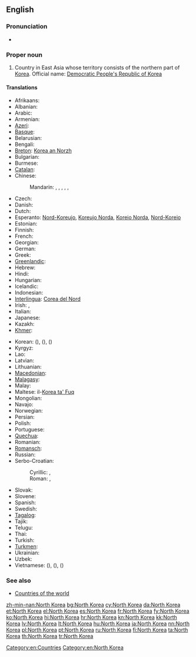 ==English==
{{wikipedia}}

===Pronunciation===
* {{audio|En-us-North Korea.ogg|Audio (US)}}

===Proper noun===
{{en-proper noun|head=[[North]] [[Korea]]}}

# Country in East Asia whose territory consists of the northern part of [[Korea]]. Official name: [[Democratic People's Republic of Korea]]

====Translations====
{{trans-top|Democratic People's Republic of Korea}}
* Afrikaans: {{t-|af|Noord-Korea}}
* Albanian: {{t-|sq|Koreja e Veriut}}
* Arabic: {{t-|ar|كوريا الشمالية|f|tr=kuriya al-šamalíyya}}
* Armenian: {{t-|hy|Հյուսիսային Կորեա|tr=Hyusisayin Korea}}
* [[Azeri]]: {{t-|az|Şimali Koreya}}
* [[Basque]]: {{t-|eu|Ipar Korea}}
* Belarusian: {{t-|be|Паўночная Карэя|f|tr=Paŭnóčnaja Karéja}}
* Bengali: {{t-|bn|উত্তর কোরিয়া|tr=uttôr koriẏa}}
* [[Breton]]: [[Korea an Norzh]]
* Bulgarian: {{t+|bg|Северна Корея|f|tr=Séverna Koréja}}
* Burmese: {{t-|my|မြောက်ကိုရီးယား|tr=myaʊʔ kori:ya:|sc=Mymr}}
* [[Catalan]]: {{t+|ca|Corea del Nord|f}}
* Chinese:
*: Mandarin: {{t-|cmn|北朝鮮|sc=Hani}}, {{t|cmn|北朝鲜|tr=Běi Cháoxiǎn|sc=Hani}}, {{t-|cmn|朝鮮|sc=Hani}}, {{t-|cmn|朝鲜|tr=Cháoxiǎn|sc=Hani}}, {{t|cmn|北韓|sc=Hani}}, {{t|cmn|北韩|tr=Běihán|sc=Hani}}
* Czech: {{t+|cs|Severní Korea|f}}
* Danish: {{t-|da|Nordkorea}}
* Dutch: {{t+|nl|Noord-Korea}}
* Esperanto: [[Nord-Koreujo]], [[Koreujo Norda]], [[Koreio Norda]], [[Nord-Koreio]]
* Estonian: {{t+|et|Põhja-Korea}}
* Finnish: {{t+|fi|Pohjois-Korea}}
* French: {{t+|fr|Corée du Nord|f}}
* Georgian: {{t-|ka|ჩრდილოეთი კორეა|tr=č'rdiloet'i korea|sc=Geor}}
* German: {{t+|de|Nordkorea|n}}
* Greek: {{t+|el|Βόρεια Κορέα|f|tr=Vóreia Koréa|sc=Grek}}
* [[Greenlandic]]: {{t-|kl|Korea Avannarleq}}
* Hebrew: {{t-|he|צפון קוריאה|f|tr=tsafón korea}}
* Hindi: {{t+|hi|उत्तर कोरिया|tr=uttar kōriyā}}
* Hungarian: {{t+|hu|Észak-Korea}}
* Icelandic: {{t+|is|Norður-Kórea}}
* Indonesian: {{t-|id|Korea Utara}}
* [[Interlingua]]: [[Corea del Nord]]
* Irish: {{t-|ga|Cóiré Thuaidh|f|alt=An Chóiré Thuaidh}}, {{t-|ga|Daon-Phoblacht Dhaonlathach na Cóiré|f}}
* Italian: {{t-|it|Corea del Nord|f}}
* Japanese: {{t+|ja|北朝鮮|tr=きたちょうせん, Kita-Chōsen}}
* Kazakh: {{t|kk|Солтүстік Корея|tr=Soltüstik Koreya|sc=Cyrl}}
* [[Khmer]]: {{t-|km|កូរ៉េខាងជើង|tr=kooree kʰaang chəəng|sc=Khmr}}
{{trans-mid}}
* Korean: {{t+|ko|북조선|tr=Bukjoseon|sc=Hang}} ({{t+|ko|北朝鮮|sc=Hani}}), {{t+|ko|북한|tr=Bukhan|sc=Hang}} ({{t+|ko|北韓|sc=Hani}}), {{t+|ko|조선|tr=Joseon|sc=Hang}} ({{t+|ko|朝鮮|sc=Hani}})
* Kyrgyz: {{t-|ky|Түндүк Корея|tr=Tündük Koreya|sc=Cyrl}}
* Lao: {{t-|lo|ເກົາຫລີເໜືອ|tr=kao lĭː nɨ̌a|sc=Laoo}}
* Latvian: {{t+|lv|Ziemeļkoreja|f}}
* Lithuanian: {{t+|lt|Šiaurės Korėja|f}}
* [[Macedonian]]: {{t+|mk|Северна Кореја|f|tr=Séverna Koréja}}
* [[Malagasy]]: {{t-|mg|Korea Avaratra}}
* Malay: {{t-|ms|Korea Utara}}
* Maltese: il-[[Korea ta' Fuq]]
* Mongolian: {{t-|mn|Хойд Солонгос|tr=Khoyd Solongos|sc=Cyrl}}
* Navajo: {{tø|nv|Kolíya Bikéyah Náhookǫsjí Siʼánígíí}}
* Norwegian: {{t+|no|Nord-Korea}}
* Persian: {{t+|fa|کره شمالی|tr=Kore-ye Šemâli}}
* Polish: {{t+|pl|Korea Północna|f}}
* Portuguese: {{t+|pt|Coreia do Norte|f}}
* [[Quechua]]: {{t-|qu|Chinchay Kuriya}}
* Romanian: {{t-|ro|Coreea de Nord|f}}
* [[Romansch]]: {{t-|rm|Corea dal Nord|f}}
* Russian: {{t+|ru|Северная Корея|f|tr=Sévernaja Koréja}}
* Serbo-Croatian:
*: Cyrillic: {{t-|sh|Северна Кореја|f|sc=Cyrl}}, {{t-|sh|Сјеверна Кореја|f|sc=Cyrl}}
*: Roman: {{t-|sh|Severna Koreja|f}}, {{t-|sh|Sjeverna Koreja|f}}
* Slovak: {{t-|sk|Severná Kórea|f}}
* Slovene: {{t-|sl|Severna Koreja|f}}
* Spanish: {{t+|es|Corea del Norte|f}}
* Swedish: {{t+|sv|Nordkorea}}
* [[Tagalog]]: {{t-|tl|Hilagang Korea}}
* Tajik: {{t-|tg|Кореяи Шимолӣ|tr=Koreyayi Šimolī|sc=Cyrl}}
* Telugu: {{t+|te|ఉత్తర కొరియా}}
* Thai: {{t+|th|เกาหลีเหนือ|tr=gaolĕe nĕua|sc=Thai}}
* Turkish: {{t+|tr|Kuzey Kore}}
* [[Turkmen]]: {{t-|tk|Demirgazyk Koreýa}}
* Ukrainian: {{t+|uk|Північна Корея|f|tr=Pivníčna Koréja}}
* Uzbek: {{t-|uz|Shimoliy Koreya}}
* Vietnamese: {{t-|vi|Bắc Triều Tiên}} ({{t-|vi|北朝鮮|sc=Hani}}), {{t-|vi|Bắc Hàn}} ({{t-|vi|北韓|sc=Hani}}), {{t+|vi|Triều Tiên}} ({{t-|vi|朝鮮}})
{{trans-bottom}}

===See also===
* [[Appendix:Countries of the world|Countries of the world]]

[[Category:en:Countries]]
[[Category:en:North Korea]]

[[zh-min-nan:North Korea]]
[[bg:North Korea]]
[[cy:North Korea]]
[[da:North Korea]]
[[et:North Korea]]
[[el:North Korea]]
[[es:North Korea]]
[[fr:North Korea]]
[[fy:North Korea]]
[[ko:North Korea]]
[[hi:North Korea]]
[[hr:North Korea]]
[[kn:North Korea]]
[[kk:North Korea]]
[[lv:North Korea]]
[[lt:North Korea]]
[[hu:North Korea]]
[[ja:North Korea]]
[[nn:North Korea]]
[[pl:North Korea]]
[[pt:North Korea]]
[[ru:North Korea]]
[[fi:North Korea]]
[[ta:North Korea]]
[[th:North Korea]]
[[tr:North Korea]]